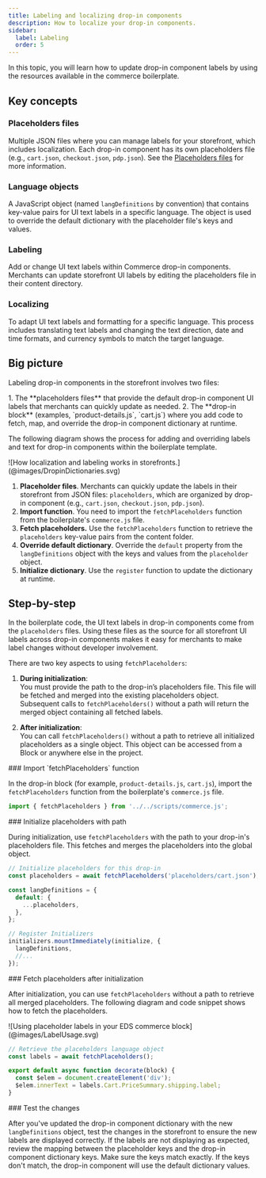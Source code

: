 ```yaml
---
title: Labeling and localizing drop-in components
description: How to localize your drop-in components.
sidebar:
  label: Labeling
  order: 5
---
```



In this topic, you will learn how to update drop-in component labels by using the resources available in the commerce boilerplate.

## Key concepts

<Vocabulary>

### Placeholders files

Multiple JSON files where you can manage labels for your storefront, which includes localization. Each drop-in component has its own placeholders file (e.g., `cart.json`, `checkout.json`, `pdp.json`). See the [Placeholders files](/resources/placeholders/) for more information.

### Language objects

A JavaScript object (named `langDefinitions` by convention) that contains key-value pairs for UI text labels in a specific language. The object is used to override the default dictionary with the placeholder file's keys and values.

### Labeling

Add or change UI text labels within Commerce drop-in components. Merchants can update storefront UI labels by editing the placeholders file in their content directory.

### Localizing

To adapt UI text labels and formatting for a specific language. This process includes translating text labels and changing the text direction, date and time formats, and currency symbols to match the target language.

</Vocabulary>

## Big picture

Labeling drop-in components in the storefront involves two files:

<Steps>
1. The **placeholders files** that provide the default drop-in component UI labels that merchants can quickly update as needed.
2. The **drop-in block** (examples, `product-details.js`, `cart.js`) where you add code to fetch, map, and override the drop-in component dictionary at runtime.
</Steps>

The following diagram shows the process for adding and overriding labels and text for drop-in components within the boilerplate template.

<Diagram caption="How localization and labeling works in storefronts.">
  ![How localization and labeling works in storefronts.](@images/DropinDictionaries.svg)
</Diagram>

<Callouts>

1. **Placeholder files**. Merchants can quickly update the labels in their storefront from JSON files: `placeholders`, which are organized by drop-in component (e.g., `cart.json`, `checkout.json`, `pdp.json`).
1. **Import function**. You need to import the `fetchPlaceholders` function from the boilerplate's `commerce.js` file.
1. **Fetch placeholders.** Use the `fetchPlaceholders` function to retrieve the `placeholders` key-value pairs from the content folder.
1. **Override default dictionary**. Override the `default` property from the `langDefinitions` object with the keys and values from the `placeholder` object.
1. **Initialize dictionary**. Use the `register` function to update the dictionary at runtime.

</Callouts>

## Step-by-step

In the boilerplate code, the UI text labels in drop-in components come from the `placeholders` files. Using these files as the source for all storefront UI labels across drop-in components makes it easy for merchants to make label changes without developer involvement.

There are two key aspects to using `fetchPlaceholders`:

1. **During initialization**:  
   You must provide the path to the drop-in’s placeholders file. This file will be fetched and merged into the existing placeholders object. Subsequent calls to `fetchPlaceholders()` without a path will return the merged object containing all fetched labels.

2. **After initialization**:  
   You can call `fetchPlaceholders()` without a path to retrieve all initialized placeholders as a single object. This object can be accessed from a Block or anywhere else in the project.

<Tasks>

<Task>
### Import `fetchPlaceholders` function

In the drop-in block (for example, `product-details.js`, `cart.js`), import the `fetchPlaceholders` function from the boilerplate's `commerce.js` file.

```javascript
import { fetchPlaceholders } from '../../scripts/commerce.js';
```
</Task>

<Task>
### Initialize placeholders with path

During initialization, use `fetchPlaceholders` with the path to your drop-in's placeholders file. This fetches and merges the placeholders into the global object.

```javascript
// Initialize placeholders for this drop-in
const placeholders = await fetchPlaceholders('placeholders/cart.json');

const langDefinitions = {
  default: {
    ...placeholders,
  },
};

// Register Initializers
initializers.mountImmediately(initialize, {
  langDefinitions,
  //...
});
```
</Task>

<Task>
### Fetch placeholders after initialization

After initialization, you can use `fetchPlaceholders` without a path to retrieve all merged placeholders. The following diagram and code snippet shows how to fetch the placeholders.

<Diagram caption="Using placeholder labels in your EDS commerce block">
  ![Using placeholder labels in your EDS commerce block](@images/LabelUsage.svg)
</Diagram>

```javascript
// Retrieve the placeholders language object
const labels = await fetchPlaceholders();

export default async function decorate(block) {
  const $elem = document.createElement('div');
  $elem.innerText = labels.Cart.PriceSummary.shipping.label;
}
```
</Task>

<Task>
### Test the changes

After you've updated the drop-in component dictionary with the new `langDefinitions` object, test the changes in the storefront to ensure the new labels are displayed correctly. If the labels are not displaying as expected, review the mapping between the placeholder keys and the drop-in component dictionary keys. Make sure the keys match exactly. If the keys don't match, the drop-in component will use the default dictionary values.
</Task>

</Tasks>

